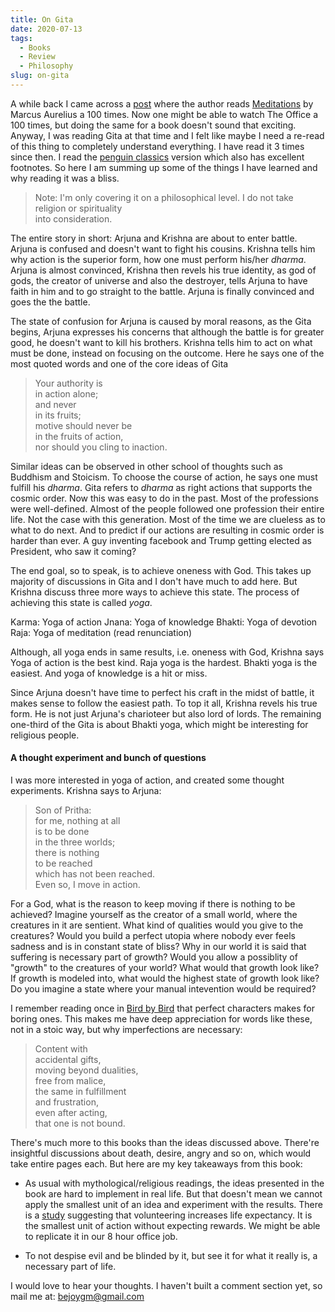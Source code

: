 ```yaml
---
title: On Gita
date: 2020-07-13
tags:
  - Books
  - Review
  - Philosophy
slug: on-gita
---
```


A while back I came across a [post](https://ryanholiday.net/100-things-learned-10-years-100-reads-marcus-aureliuss-meditations/)
where the author reads [Meditations](https://www.goodreads.com/book/show/30659.Meditations) by Marcus Aurelius
a 100 times. Now one might be able to watch The Office a 100 times, but doing the same for a book
doesn't sound that exciting. Anyway, I was reading Gita at that time and I felt like maybe
I need a re-read of this thing to completely understand everything. I have read it 3 times since then.
I read the [penguin classics](https://www.goodreads.com/book/show/463500.The_Bhagavad_Gita) version
which also has excellent footnotes. So here I am summing up some of the things I have learned and why reading it was a bliss.

> Note: I'm only covering it on a philosophical level. I do not take religion or spirituality  
> into consideration.

The entire story in short: Arjuna and Krishna are about to enter battle. Arjuna is confused and doesn't want to fight
his cousins. Krishna tells him why action is the superior form, how one must perform his/her
*dharma*. Arjuna is almost convinced, Krishna then
revels his true identity, as god of gods, the creator of universe and also the destroyer,
tells Arjuna to have faith in him and to go straight
to the battle. Arjuna is finally convinced and goes the the battle.

The state of confusion for Arjuna is caused by moral reasons, as the Gita begins,
Arjuna expresses his concerns that although the battle is for greater good, he doesn't want
to kill his brothers. Krishna tells him to act on what must be done, instead on focusing on the
outcome. Here he says one of the most quoted words and one of the core ideas of Gita

> Your authority is  
> in action alone;  
> and never  
> in its fruits;  
> motive should never be  
> in the fruits of action,  
> nor should you cling to inaction.

Similar ideas can be observed in other school of thoughts such as Buddhism  and Stoicism. 
To choose the course of action, he says one must fulfill his *dharma*. Gita refers to *dharma* as
right actions that supports the cosmic order. Now this was easy to do in the past. Most of the
professions were well-defined. Almost of the people followed one profession their entire life.
Not the case with this generation. Most of the time we are clueless as to what to do next. And to
predict if our actions are resulting in cosmic order is harder than ever. A guy inventing
facebook and Trump getting elected as President, who saw it coming?

The end goal, so to speak, is to achieve oneness with God. This takes up majority of discussions
in Gita and I don't have much to add here. But Krishna discuss three more ways
to achieve this state. The process of achieving this state is called *yoga*.

Karma: Yoga of action
Jnana: Yoga of knowledge
Bhakti: Yoga of devotion
Raja: Yoga of meditation (read renunciation)

Although, all yoga ends in same results, i.e. oneness with God, Krishna says Yoga of action
is the best kind. Raja yoga is the hardest. Bhakti yoga is the easiest. And yoga of knowledge
is a hit or miss.

Since Arjuna doesn't have time to perfect his craft in the midst of battle, it makes sense
to follow the easiest path. To top it all, Krishna revels his true form. He is not just
Arjuna's charioteer but also lord of lords. The remaining one-third of the Gita is about
Bhakti yoga, which might be interesting for religious people.

#### A thought experiment and bunch of questions
I was more interested in yoga of action, and created some thought experiments.
Krishna says to Arjuna:

> Son of Pritha:  
> for me, nothing at all  
> is to be done  
> in the three worlds;  
> there is nothing  
> to be reached  
> which has not been reached.  
> Even so, I move in action.  

For a God, what is the reason to keep moving if there is nothing to be achieved? Imagine
yourself as the creator of a small world, where the creatures in it are sentient. What kind
of qualities would you give to the creatures? Would you build a perfect utopia where
nobody ever feels sadness and is in constant state of bliss? Why in our world it is said
that suffering is necessary part of growth? Would you allow a possiblity of "growth" to the
creatures of your world? What would that growth look like? If growth is modeled into, what
would the highest state of growth look like? Do you imagine a state where your manual
intevention would be required? 

I remember reading once in [Bird by Bird](https://www.goodreads.com/book/show/12543.Bird_by_Bird)
that perfect characters makes for boring ones. This makes me have deep appreciation for
words like these, not in a stoic way, but why imperfections are necessary:

> Content with  
> accidental gifts,  
> moving beyond dualities,  
> free from malice,  
> the same in fulfillment  
> and frustration,  
> even after acting,  
> that one is not bound.

There's much more to this books than the ideas discussed above. There're insightful discussions
about death, desire, angry and so on, which would take entire pages each. But here are my key
takeaways from this book:

- As usual with mythological/religious readings, the ideas presented in the book are hard
to implement in real life. But that doesn't mean we cannot apply the smallest unit of an
idea and experiment with the results. There is a [study](https://www.ncbi.nlm.nih.gov/pmc/articles/PMC5971845/)
suggesting that volunteering increases life expectancy. It is the smallest unit of action
without expecting rewards. We might be able to replicate it in our 8 hour office job.

- To not despise evil and be blinded by it, but see it for what it really is, a necessary
part of life.

I would love to hear your thoughts. I haven't built a comment section yet, so mail me at: bejoygm@gmail.com
















